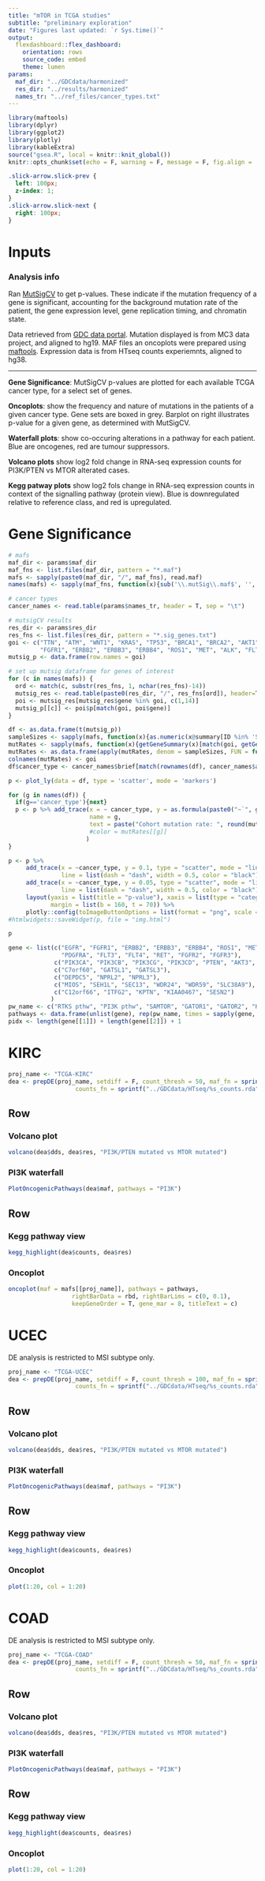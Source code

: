 ```yaml
---
title: "mTOR in TCGA studies"
subtitle: "preliminary exploration"
date: "Figures last updated: `r Sys.time()`"
output: 
  flexdashboard::flex_dashboard:
    orientation: rows
    source_code: embed
    theme: lumen
params:
  maf_dir: "../GDCdata/harmonized"
  res_dir: "../results/harmonized"
  names_tr: "../ref_files/cancer_types.txt"
---
```


```r
library(maftools)
library(dplyr)
library(ggplot2)
library(plotly)
library(kableExtra)
source("gsea.R", local = knitr::knit_global())
knitr::opts_chunk$set(echo = F, warning = F, message = F, fig.align = 'center', out.width = '100%')
```

```css

.slick-arrow.slick-prev {
  left: 100px;
  z-index: 1;
}
.slick-arrow.slick-next {
  right: 100px;
}

```

Inputs {.sidebar}
=======================================================================
### Analysis info

Ran [MutSigCV](https://software.broadinstitute.org/cancer/cga/mutsig) to get p-values. These indicate if the mutation frequency of a gene is significant, accounting for the background mutation rate of the patient, the gene expression level, gene replication timing, and chromatin state.

Data retrieved from [GDC data portal](https://portal.gdc.cancer.gov/). Mutation displayed is from MC3 data project, and aligned to hg19. MAF files an oncoplots were prepared using [maftools](https://www.bioconductor.org/packages/release/bioc/html/maftools.html). Expression data is from HTseq counts experiemnts, aligned to hg38. 

*** 

**Gene Significance**: MutSigCV p-values are plotted for each available TCGA cancer type, for a select set of genes. 

**Oncoplots**: show the frequency and nature of mutations in the patients of a given cancer type. Gene sets are boxed in grey. Barplot on right illustrates p-value for a given gene, as determined with MutSigCV. 

**Waterfall plots**: show co-occuring alterations in a pathway for each patient. Blue are oncogenes, red are tumour suppressors. 

**Volcano plots** show log2 fold change in RNA-seq expression counts for PI3K/PTEN vs MTOR alterated cases. 

**Kegg patway plots** show log2 fols change in RNA-seq expression counts in context of the signalling pathway (protein view). Blue is downregulated relative to reference class, and red is upregulated. 


Gene Significance 
=======================================================================

```r
# mafs
maf_dir <- params$maf_dir
maf_fns <- list.files(maf_dir, pattern = "*.maf")
mafs <- sapply(paste0(maf_dir, "/", maf_fns), read.maf)
names(mafs) <- sapply(maf_fns, function(x){sub('\\.mutSig\\.maf$', '', x) })

# cancer types
cancer_names <- read.table(params$names_tr, header = T, sep = "\t")

# mutsigCV results
res_dir <- params$res_dir
res_fns <- list.files(res_dir, pattern = "*.sig_genes.txt")
goi <- c("TTN", "ATM", "WNT1", "KRAS", "TP53", "BRCA1", "BRCA2", "AKT1", "AKT2", "AKT3", "TSC1", "TSC2", "EGFR", 
         "FGFR1", "ERBB2", "ERBB3", "ERBB4", "ROS1", "MET", "ALK", "FLT1", "PDGFRA", "FLT3", "FLT4", "RET", "FGFR2", "FGFR3", "DEPDC5", "NPRL2", "NPRL3", "MIOS", "SEH1L", "SEC13", "WDR24", "WDR59", "SLC38A9", "PIK3CA", "PIK3CB", "PIK3CG", "PIK3CD", "PTEN", "MTOR")
mutsig_p <- data.frame(row.names = goi)

# set up mutsig dataframe for genes of interest
for (c in names(mafs)) {
  ord <- match(c, substr(res_fns, 1, nchar(res_fns)-14))
  mutsig_res <- read.table(paste0(res_dir, "/", res_fns[ord]), header=T)
  poi <- mutsig_res[mutsig_res$gene %in% goi, c(1,14)]
  mutsig_p[[c]] <- poi$p[match(goi, poi$gene)]
}
```

```r
df <- as.data.frame(t(mutsig_p))
sampleSizes <- sapply(mafs, function(x){as.numeric(x@summary[ID %in% 'Samples', summary])})
mutRates <- sapply(mafs, function(x){getGeneSummary(x)[match(goi, getGeneSummary(x)$Hugo_Symbol), MutatedSamples]})
mutRates <- as.data.frame(apply(mutRates, denom = sampleSizes, FUN = function(x, denom){ x / denom * 100}, MAR = 1))
colnames(mutRates) <- goi
df$cancer_type <- cancer_names$brief[match(rownames(df), cancer_names$abbrev)]

p <- plot_ly(data = df, type = 'scatter', mode = 'markers') 

for (g in names(df)) {
  if(g=='cancer_type'){next}
  p <- p %>% add_trace(x = ~ cancer_type, y = as.formula(paste0("~`", g, "`")),
                       name = g, 
                       text = paste("Cohort mutation rate: ", round(mutRates[[g]], digits = 2) , "%")
                       #color = mutRates[[g]]
                      )
}

p <- p %>% 
     add_trace(x = ~cancer_type, y = 0.1, type = "scatter", mode = "lines", name = "*",
               line = list(dash = "dash", width = 0.5, color = "black")) %>%
     add_trace(x = ~cancer_type, y = 0.05, type = "scatter", mode = "lines", name = "**",
               line = list(dash = "dash", width = 0.5, color = "black")) %>%
     layout(yaxis = list(title = "p-value"), xaxis = list(type = "category", title = ""),
            margin = list(b = 160, t = 70)) %>%
     plotly::config(toImageButtonOptions = list(format = "png", scale = 2))
#htmlwidgets::saveWidget(p, file = "img.html")

p
```

```r

gene <- list(c("EGFR", "FGFR1", "ERBB2", "ERBB3", "ERBB4", "ROS1", "MET", "ALK", "FLT1", 
               "PDGFRA", "FLT3", "FLT4", "RET", "FGFR2", "FGFR3"),
             c("PIK3CA", "PIK3CB", "PIK3CG", "PIK3CD", "PTEN", "AKT3", "MTOR", "AKT2", "TSC2", "TSC1", "AKT1"),
             c("C7orf60", "GATSL1", "GATSL3"),
             c("DEPDC5", "NPRL2", "NPRL3"),
             c("MIOS", "SEH1L", "SEC13", "WDR24", "WDR59", "SLC38A9"),
             c("C12orf66", "ITFG2", "KPTN", "KIAA0467", "SESN2")
            )
pw_name <- c("RTKS pthw", "PI3K pthw", "SAMTOR", "GATOR1", "GATOR2", "KICSTOR")
pathways <- data.frame(unlist(gene), rep(pw_name, times = sapply(gene, length)))
pidx <- length(gene[[1]]) + length(gene[[2]]) + 1

```


KIRC
=======================================================================

```r
proj_name <- "TCGA-KIRC"
dea <- prepDE(proj_name, setdiff = F, count_thresh = 50, maf_fn = sprintf("../GDCdata/MC3/%s.mutSig.maf", proj_name), 
                   counts_fn = sprintf("../GDCdata/HTseq/%s_counts.rda", proj_name))
```

Row
-----------------------------------------------------------------------

### Volcano plot

```r
volcano(dea$dds, dea$res, "PI3K/PTEN mutated vs MTOR mutated")
```

### PI3K waterfall

```r
PlotOncogenicPathways(dea$maf, pathways = "PI3K")
```

Row
-----------------------------------------------------------------------

### Kegg pathway view

```r


kegg_highlight(dea$counts, dea$res)
```

### Oncoplot 

```r
oncoplot(maf = mafs[[proj_name]], pathways = pathways, 
                  rightBarData = rbd, rightBarLims = c(0, 0.1), 
                  keepGeneOrder = T, gene_mar = 8, titleText = c)
```



UCEC
=======================================================================

DE analysis is restricted to MSI subtype only.

```r
proj_name <- "TCGA-UCEC"
dea <- prepDE(proj_name, setdiff = F, count_thresh = 100, maf_fn = sprintf("../GDCdata/MC3-subtyped/%s.UCEC.MSI.mutSig.maf", proj_name), 
                   counts_fn = sprintf("../GDCdata/HTseq/%s_counts.rda", proj_name))
```

Row
-----------------------------------------------------------------------

### Volcano plot

```r
volcano(dea$dds, dea$res, "PI3K/PTEN mutated vs MTOR mutated")
```

### PI3K waterfall

```r
PlotOncogenicPathways(dea$maf, pathways = "PI3K")
```

Row
-----------------------------------------------------------------------

### Kegg pathway view

```r
kegg_highlight(dea$counts, dea$res)
```

### Oncoplot 

```r
plot(1:20, col = 1:20)
```


COAD
=======================================================================

DE analysis is restricted to MSI subtype only.

```r
proj_name <- "TCGA-COAD"
dea <- prepDE(proj_name, setdiff = F, count_thresh = 50, maf_fn = sprintf("../GDCdata/MC3-subtyped/%s.GI.MSI.mutSig.maf", proj_name), 
                   counts_fn = sprintf("../GDCdata/HTseq/%s_counts.rda", proj_name))
```

Row
-----------------------------------------------------------------------

### Volcano plot

```r
volcano(dea$dds, dea$res, "PI3K/PTEN mutated vs MTOR mutated")
```

### PI3K waterfall

```r
PlotOncogenicPathways(dea$maf, pathways = "PI3K")
```

Row
-----------------------------------------------------------------------

### Kegg pathway view

```r
kegg_highlight(dea$counts, dea$res)
```

### Oncoplot 

```r
plot(1:20, col = 1:20)
```

